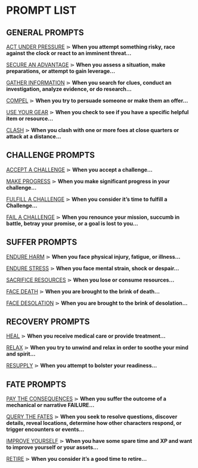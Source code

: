 # PROMPT LIST

## GENERAL PROMPTS

[ACT UNDER PRESSURE](/prompts/general-prompts#act-under-pressure)
⋗ **When you attempt something risky, race against the clock or react to an imminent threat...**

[SECURE AN ADVANTAGE](/prompts/general-prompts#secure-an-advantage)
⋗ **When you assess a situation, make preparations, or attempt to gain leverage...**

[GATHER INFORMATION](/prompts/general-prompts#gather-information)
⋗ **When you search for clues, conduct an investigation, analyze evidence, or do research...**

[COMPEL](/prompts/general-prompts#compel)
⋗ **When you try to persuade someone or make them an offer...**

[USE YOUR GEAR](/prompts/general-prompts#use-your-gear) 
⋗ **When you check to see if you have a specific helpful item or resource...**

[CLASH](/prompts/general-prompts#clash) 
⋗ **When you clash with one or more foes at close quarters or attack at a distance...**

## CHALLENGE PROMPTS

[ACCEPT A CHALLENGE](/prompts/challenge-prompts#accept-a-challenge)
⋗ **When you accept a challenge...**

[MAKE PROGRESS](/prompts/challenge-prompts#make-progress)
⋗ **When you make significant progress in your challenge...**

[FULFILL A CHALLENGE](/prompts/challenge-prompts#fulfill-a-challenge)
⋗ **When you consider it’s time to fulfill a Challenge...**

[FAIL A CHALLENGE](/prompts/challenge-prompts#fail-a-challenge)
⋗ **When you renounce your mission, succumb in battle, betray your promise, or a goal is lost to you...**

## SUFFER PROMPTS

[ENDURE HARM](/prompts/suffer-prompts#endure-harm)
⋗ **When you face physical injury, fatigue, or illness...**

[ENDURE STRESS](/prompts/suffer-prompts#endure-stress)
⋗ **When you face mental strain, shock or despair...**

[SACRIFICE RESOURCES](/prompts/suffer-prompts#sacrifice-resources)
⋗ **When you lose or consume resources...**

[FACE DEATH](/prompts/suffer-prompts#face-death)
⋗ **When you are brought to the brink of death...**

[FACE DESOLATION](/prompts/suffer-prompts#face-desolation)
⋗ **When you are brought to the brink of desolation...**

## RECOVERY PROMPTS

[HEAL](/prompts/recovery-prompts#heal)
⋗ **When you receive medical care or provide treatment...**

[RELAX](/prompts/recovery-prompts#relax)
⋗ **When you try to unwind and relax in order to soothe your mind and spirit...**

[RESUPPLY](/prompts/recovery-prompts#resupply)
⋗ **When you attempt to bolster your readiness...**

## FATE PROMPTS

[PAY THE CONSEQUENCES](/prompts/fate-prompts#pay-the-consequences)
⋗ **When you suffer the outcome of a mechanical or narrative <span class="fuchsia">FAILURE</span>...**

[QUERY THE FATES](/prompts/fate-prompts#query-the-fates)
⋗ **When you seek to resolve questions, discover details, reveal locations, determine how other characters respond, or trigger encounters or events...**

[IMPROVE YOURSELF](/prompts/fate-prompts#improve-yourself)
⋗ **When you have some spare time and XP and want to improve yourself or your assets...**

[RETIRE](/prompts/fate-prompts#retire)
⋗ **When you consider it’s a good time to retire...**